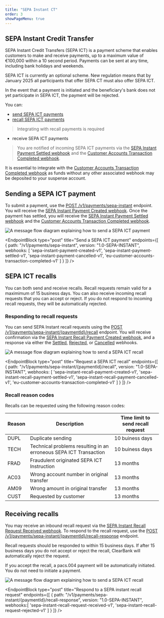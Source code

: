 ```yaml
---
title: "SEPA Instant CT"
order: 3
showPageMenu: true
---
```



## SEPA Instant Credit Transfer

SEPA Instant Credit Transfers (SEPA ICT) is a payment scheme that enables customers to make and receive payments, up to a maximum value of €100,000 within a 10 second period. Payments can be sent at any time, including bank holidays and weekends.

<Callout colour="blue">
<p>SEPA ICT is currently an optional scheme. New regulation means that by January 2025 all participants that offer SEPA CT must also offer SEPA ICT.</p>
<p>In the event that a payment is initiated and the beneficiary's bank does not yet participate in SEPA ICT, the payment will be rejected.</p>
</Callout>

You can:
- [send SEPA ICT payments](#sending-a-sepa-ict-payment)
- [recall SEPA ICT payments](#sepa-ict-recalls)
> Integrating with recall payments is required
- receive SEPA ICT payments
> You are notified of incoming SEPA ICT payments via the [SEPA Instant Payment Settled webhook](#sepa-instant-payment-settled-webhook) and the [Customer Accounts Transaction Completed webhook](#customer-accounts-transaction-completed-webhook).

<Callout colour="blue">
It is essential to integrate with the <a href="#customer-accounts-transaction-completed-webhook">Customer Accounts Transaction Completed webhook</a> as funds without any other associated webhook may be deposited to your suspense account.
</Callout>

## Sending a SEPA ICT payment

To submit a payment, use the [POST /v1/payments/sepa-instant](#send-a-sepa-instant-payment) endpoint. You will receive the [SEPA Instant Payment Created webhook](#sepa-instant-payment-created-webhook). Once the payment has settled, you will receive the [SEPA Instant Payment Settled webhook](#sepa-instant-payment-settled-webhook) and the [Customer Accounts Transaction Completed webhook](#customer-accounts-transaction-completed-webhook).

![A message flow diagram explaining how to send a SEPA ICT payment](/assets/images/sepa-ict-send-payment.svg)

<EndpointBlock
  type="post"
  title="Send a SEPA ICT payment"
  endpoints={[
    {
      path: "/v1/payments/sepa-instant",
      version: "1.0-SEPA-INSTANT",
      webhooks: [
        'sepa-instant-payment-created-v1',
        'sepa-instant-payment-settled-v1',
        'sepa-instant-payment-cancelled-v1',
        'eu-customer-accounts-transaction-completed-v1'
      ]
    }
  ]}
/>

<WebhookPlaceholder render='sepa-instant-payment-created-v1' />
<WebhookPlaceholder render='sepa-instant-payment-settled-v1'/>
<WebhookPlaceholder render='sepa-instant-payment-cancelled-v1' />
<WebhookPlaceholder render='eu-customer-accounts-transaction-completed-v1' />

## SEPA ICT recalls

You can both send and receive recalls. Recall requests remain valid for a maximimum of 15 business days. You can also receive incoming recall requests that you can accept or reject. If you do not respond to incoming recall requests, they will be automatically rejected.

### Responding to recall requests

You can send SEPA Instant recall requests using the [POST /v1/payments/sepa-instant/{paymentId}/recall](#request-a-sepa-instant-recall) endpoint. You will receive confirmation via the [SEPA Instant Recall Payment Created webhook](#sepa-instant-recall-payment-created-webhook), and a response via either the [Settled](#sepa-instant-recall-payment-settled-webhook), [Rejected](r#sepa-instant-recall-payment-rejected-webhook), or [Cancelled](#sepa-instant-recall-payment-cancelled-webhook) webhooks.

![A message flow diagram explaining how to send a SEPA ICT recall](/assets/images/sepa-ict-send-recall.svg)

<EndpointBlock
  type="post"
  title="Request a SEPA ICT recall"
  endpoints={[
    {
      path: "/v1/payments/sepa-instant/{paymentId}/recall",
      version: "1.0-SEPA-INSTANT",
      webhooks: [
        'sepa-instant-recall-payment-created-v1',
        'sepa-instant-recall-payment-settled-v1',
        'sepa-instant-recall-payment-cancelled-v1',
        'eu-customer-accounts-transaction-completed-v1'
      ]
    }
  ]}
/>

<WebhookPlaceholder render='sepa-instant-recall-payment-created-v1' />
<WebhookPlaceholder render='sepa-instant-recall-payment-settled-v1' />
<WebhookPlaceholder render='sepa-instant-recall-payment-cancelled-v1' />
<WebhookPlaceholder render='sepa-instant-recall-request-rejected-v1' />

### Recall reason codes

Recalls can be requested using the following reason codes:

| Reason | Description|Time limit to send recall request|
|------|-----------|---------------------------------|
|DUPL |Duplicate sending|10 buiness days| 
|TECH |Technical problems resulting in an erroneous SEPA ICT Transaction|10 buiness days|
|FRAD |Fraudulent originated SEPA ICT Instruction|13 months|
|AC03 |Wrong account number in original transfer|13 months|
|AM09 |Wrong amount in original transfer|13 months|
|CUST |Requested by customer|13 months|

## Receiving recalls

You may receive an inbound recall request via the [SEPA Instant Recall Request Received webhook](#sepa-instant-recall-request-received-webhook). To respond to the recall request, use the [POST /v1/payments/sepa-instant/{paymentId}/recall-response](#respond-to-a-sepa-instant-recall-request) endpoint.

Recall requests should be responded to within 15 business days. If after 15 business days you do not accept or reject the recall, ClearBank will automatically reject the request.

<Callout colour="blue">
If you accept the recall, a pacs.004 payment will be automatically initiated. You do not need to initiate a payment.
</Callout>

![A message flow diagram explaining how to send a SEPA ICT recall](/assets/images/sepa-ict-receive-recall.svg)

<WebhookPlaceholder render='sepa-instant-recall-request-received-v1' />

<EndpointBlock
  type="post"
  title="Respond to a SEPA instant recall request"
  endpoints={[
    {
      path: "/v1/payments/sepa-instant/{paymentId}/recall-response",
      version: "1.0-SEPA-INSTANT",
      webhooks:[
        'sepa-instant-recall-request-received-v1',
        'sepa-instant-recall-request-rejected-v1'
      ]
    }
  ]}
/>